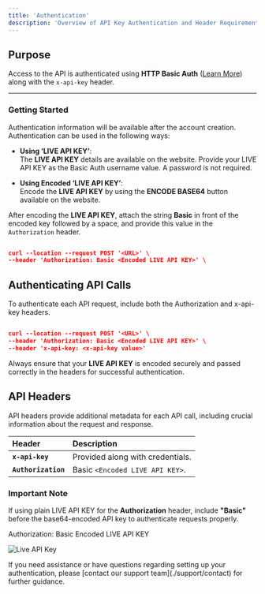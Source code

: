 ```yaml
---
title: 'Authentication'
description: 'Overview of API Key Authentication and Header Requirements'
---
```


## Purpose

Access to the API is authenticated using **HTTP Basic Auth** ([Learn More](https://en.wikipedia.org/wiki/Basic_access_authentication)) along with the `x-api-key` header.

---

### **Getting Started**

Authentication information will be available after the account creation. Authentication can be used in the following ways:

- **Using ‘LIVE API KEY’**:  
   The **LIVE API KEY** details are available on the website. Provide your LIVE API KEY as the Basic Auth username value. A password is not required.

- **Using Encoded ‘LIVE API KEY’**:  
   Encode the **LIVE API KEY** by using the **ENCODE BASE64** button available on the website. 
   
After encoding the **LIVE API KEY**, attach the string **Basic** in front of the encoded key followed by a space, and provide this value in the `Authorization` header.

```json

curl --location --request POST '<URL>' \
--header 'Authorization: Basic <Encoded LIVE API KEY>' \

```

## Authenticating API Calls
To authenticate each API request, include both the Authorization and x-api-key headers.

```json

curl --location --request POST '<URL>' \
--header 'Authorization: Basic <Encoded LIVE API KEY>' \
--header 'x-api-key: <x-api-key value>'

```


<Note> Always ensure that your **LIVE API KEY** is encoded securely and passed correctly in the headers for successful authentication. </Note> 


## **API Headers**

API headers provide additional metadata for each API call, including crucial information about the request and response.

| **Header**       | **Description**                                       |
|:-----------------|:----------------------------------------------------|
| **`x-api-key`**   | Provided along with credentials.                     |
| **`Authorization`** | Basic `<Encoded LIVE API KEY>`.                     |


### **Important Note**

If using plain LIVE API KEY for the **Authorization** header, include **"Basic"** before the base64-encoded API key to authenticate requests properly.

<Info title="Example" emoji="information">
  Authorization: Basic Encoded LIVE API KEY
</Info>

![Live API Key](/images/flows-APIheader.svg)

<Card title="Need Help?" icon="life-ring" href="/support/contact">
  If you need assistance or have questions regarding setting up your authentication, please [contact our support team](./support/contact) for further guidance.
</Card>